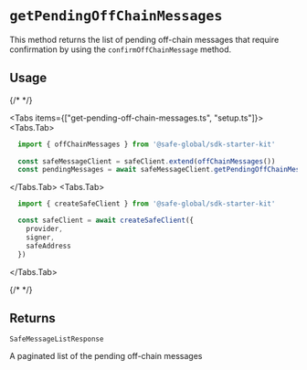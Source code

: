 
# `getPendingOffChainMessages`

This method returns the list of pending off-chain messages that require confirmation by using the `confirmOffChainMessage` method.

## Usage

{/* <!-- vale off --> */}

<Tabs items={["get-pending-off-chain-messages.ts", "setup.ts"]}>
  <Tabs.Tab>
  ```typescript 
    import { offChainMessages } from '@safe-global/sdk-starter-kit'
    
    const safeMessageClient = safeClient.extend(offChainMessages())
    const pendingMessages = await safeMessageClient.getPendingOffChainMessages()
  ```
  </Tabs.Tab>
  <Tabs.Tab>
  ```typescript 
    import { createSafeClient } from '@safe-global/sdk-starter-kit'

    const safeClient = await createSafeClient({
      provider,  
      signer,
      safeAddress
    })  
  ```
  </Tabs.Tab>
</Tabs>

{/* <!-- vale on --> */}

## Returns

`SafeMessageListResponse`

A paginated list of the pending off-chain messages
